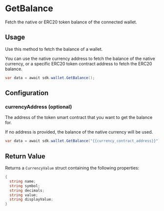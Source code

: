 # GetBalance

Fetch the native or ERC20 token balance of the connected wallet.

## Usage

Use this method to fetch the balance of a wallet.

You can use the native currency address to fetch the balance of the native currency, or a specific ERC20 token contract address to fetch the ERC20 balance.

```csharp
var data = await sdk.wallet.GetBalance();
```

## Configuration

### currencyAddress (optional)

The address of the token smart contract that you want to get the balance for.

If no address is provided, the balance of the native currency will be used.

```csharp
var data = await sdk.wallet.GetBalance("{{currency_contract_address}}");
```

## Return Value

Returns a `CurrencyValue` struct containing the following properties:

```csharp
{
  string name;
  string symbol;
  string decimals;
  string value;
  string displayValue;
}
```
